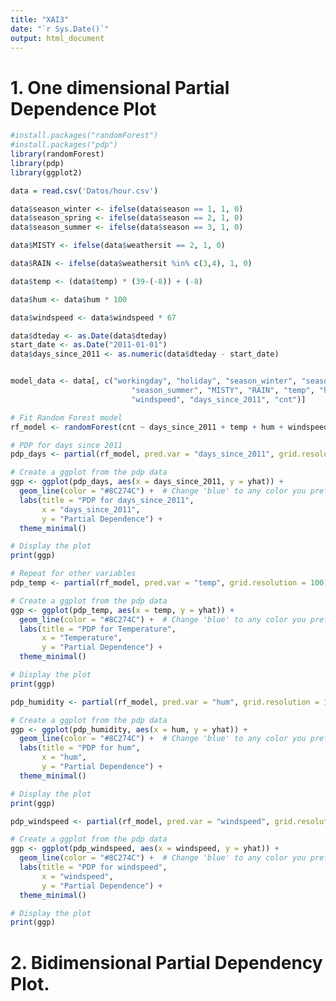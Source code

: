 ```yaml
---
title: "XAI3"
date: "`r Sys.Date()`"
output: html_document
---
```


# 1. One dimensional Partial Dependence Plot
```r
#install.packages("randomForest")
#install.packages("pdp")
library(randomForest)
library(pdp)
library(ggplot2)

data = read.csv('Datos/hour.csv')

data$season_winter <- ifelse(data$season == 1, 1, 0)
data$season_spring <- ifelse(data$season == 2, 1, 0)
data$season_summer <- ifelse(data$season == 3, 1, 0)

data$MISTY <- ifelse(data$weathersit == 2, 1, 0)

data$RAIN <- ifelse(data$weathersit %in% c(3,4), 1, 0)

data$temp <- (data$temp) * (39-(-8)) + (-8)

data$hum <- data$hum * 100

data$windspeed <- data$windspeed * 67

data$dteday <- as.Date(data$dteday)
start_date <- as.Date("2011-01-01")
data$days_since_2011 <- as.numeric(data$dteday - start_date)


model_data <- data[, c("workingday", "holiday", "season_winter", "season_spring", 
                           "season_summer", "MISTY", "RAIN", "temp", "hum", 
                           "windspeed", "days_since_2011", "cnt")]


```

```r
# Fit Random Forest model
rf_model <- randomForest(cnt ~ days_since_2011 + temp + hum + windspeed, data = model_data, ntree = 500)
```


```r
# PDP for days since 2011
pdp_days <- partial(rf_model, pred.var = "days_since_2011", grid.resolution = 100)

# Create a ggplot from the pdp data
ggp <- ggplot(pdp_days, aes(x = days_since_2011, y = yhat)) +
  geom_line(color = "#8C274C") +  # Change 'blue' to any color you prefer
  labs(title = "PDP for days_since_2011",
       x = "days_since_2011",
       y = "Partial Dependence") +
  theme_minimal()

# Display the plot
print(ggp)
```


```r
# Repeat for other variables
pdp_temp <- partial(rf_model, pred.var = "temp", grid.resolution = 100)

# Create a ggplot from the pdp data
ggp <- ggplot(pdp_temp, aes(x = temp, y = yhat)) +
  geom_line(color = "#8C274C") +  # Change 'blue' to any color you prefer
  labs(title = "PDP for Temperature",
       x = "Temperature",
       y = "Partial Dependence") +
  theme_minimal()

# Display the plot
print(ggp)

```


```r
pdp_humidity <- partial(rf_model, pred.var = "hum", grid.resolution = 100)

# Create a ggplot from the pdp data
ggp <- ggplot(pdp_humidity, aes(x = hum, y = yhat)) +
  geom_line(color = "#8C274C") +  # Change 'blue' to any color you prefer
  labs(title = "PDP for hum",
       x = "hum",
       y = "Partial Dependence") +
  theme_minimal()

# Display the plot
print(ggp)
```


```r
pdp_windspeed <- partial(rf_model, pred.var = "windspeed", grid.resolution = 100)

# Create a ggplot from the pdp data
ggp <- ggplot(pdp_windspeed, aes(x = windspeed, y = yhat)) +
  geom_line(color = "#8C274C") +  # Change 'blue' to any color you prefer
  labs(title = "PDP for windspeed",
       x = "windspeed",
       y = "Partial Dependence") +
  theme_minimal()

# Display the plot
print(ggp)

```
# 2. Bidimensional Partial Dependency Plot.
```r

```








